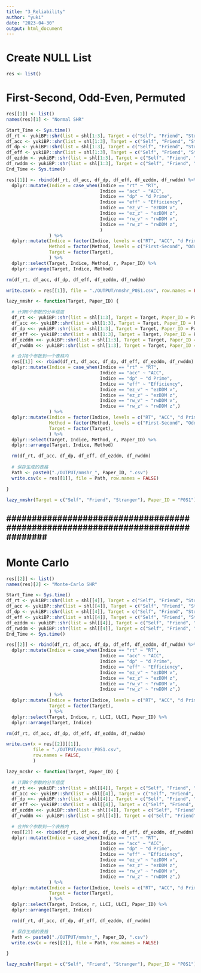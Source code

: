 ```yaml
---
title: "3_Reliability"
author: "yuki"
date: "2023-04-30"
output: html_document
---
```

# Create NULL List
```r
res <- list()
```

# First-Second, Odd-Even, Permuted
```r
res[[1]] <- list()
names(res)[1] <- "Normal SHR"
```

```r
Start_Time <- Sys.time()
df_rt <- yukiBP::shr(list = shl[1:3], Target = c("Self", "Friend", "Stranger"), Paper_ID = "P0S1", Indice = "rt", mc = FALSE, nc = 8)
df_acc <- yukiBP::shr(list = shl[1:3], Target = c("Self", "Friend", "Stranger"), Paper_ID = "P0S1", Indice = "acc", mc = FALSE, nc = 8)
df_dp <- yukiBP::shr(list = shl[1:3], Target = c("Self", "Friend", "Stranger"), Paper_ID = "P0S1", Indice = "dp", mc = FALSE, nc = 8)
df_eff <- yukiBP::shr(list = shl[1:3], Target = c("Self", "Friend", "Stranger"), Paper_ID = "P0S1", Indice = "eff", mc = FALSE, nc = 8)
df_ezddm <- yukiBP::shr(list = shl[1:3], Target = c("Self", "Friend", "Stranger"), Paper_ID = "P0S1", Indice = "ezddm", mc = FALSE, nc = 8)
df_rwddm <- yukiBP::shr(list = shl[1:3], Target = c("Self", "Friend", "Stranger"), Paper_ID = "P0S1", Indice = "rwddm", mc = FALSE, nc = 8)
End_Time <- Sys.time()
```

```r
res[[1]] <- rbind(df_rt, df_acc, df_dp, df_eff, df_ezddm, df_rwddm) %>%
  dplyr::mutate(Indice = case_when(Indice == "rt" ~ "RT",
                                   Indice == "acc" ~ "ACC",
                                   Indice == "dp" ~ "d Prime",
                                   Indice == "eff" ~ "Efficiency",
                                   Indice == "ez_v" ~ "ezDDM v",
                                   Indice == "ez_z" ~ "ezDDM z",
                                   Indice == "rw_v" ~ "rwDDM v",
                                   Indice == "rw_z" ~ "rwDDM z",
                                   )
                ) %>%
  dplyr::mutate(Indice = factor(Indice, levels = c("RT", "ACC", "d Prime", "Efficiency", "ezDDM v", "ezDDM z", "rwDDM v", "rwDDM z")),
                Method = factor(Method, levels = c("First-Second", "Odd-Even", "Permuted")),
                Target = factor(Target),
                ) %>%
  dplyr::select(Target, Indice, Method, r, Paper_ID) %>%
  dplyr::arrange(Target, Indice, Method)

rm(df_rt, df_acc, df_dp, df_eff, df_ezddm, df_rwddm)
```

```r
write.csv(x = res[[1]], file = "./OUTPUT/nmshr_P0S1.csv", row.names = FALSE)
```

```r
lazy_nmshr <- function(Target, Paper_ID) {

  # 计算8个参数的分半信度 
  df_rt <<- yukiBP::shr(list = shl[1:3], Target = Target, Paper_ID = Paper_ID, Indice = "rt", mc = FALSE, nc = 8)
  df_acc <<- yukiBP::shr(list = shl[1:3], Target = Target, Paper_ID = Paper_ID, Indice = "acc", mc = FALSE, nc = 8)
  df_dp <<- yukiBP::shr(list = shl[1:3], Target = Target, Paper_ID = Paper_ID, Indice = "dp", mc = FALSE, nc = 8)
  df_eff <<- yukiBP::shr(list = shl[1:3], Target = Target, Paper_ID = Paper_ID, Indice = "eff", mc = FALSE, nc = 8)
  df_ezddm <<- yukiBP::shr(list = shl[1:3], Target = Target, Paper_ID = Paper_ID, Indice = "ezddm", mc = FALSE, nc = 8)
  df_rwddm <<- yukiBP::shr(list = shl[1:3], Target = Target, Paper_ID = Paper_ID, Indice = "rwddm", mc = FALSE, nc = 8)

  # 合并8个参数到一个表格内
  res[[1]] <<- rbind(df_rt, df_acc, df_dp, df_eff, df_ezddm, df_rwddm) %>%
  dplyr::mutate(Indice = case_when(Indice == "rt" ~ "RT",
                                   Indice == "acc" ~ "ACC",
                                   Indice == "dp" ~ "d Prime",
                                   Indice == "eff" ~ "Efficiency",
                                   Indice == "ez_v" ~ "ezDDM v",
                                   Indice == "ez_z" ~ "ezDDM z",
                                   Indice == "rw_v" ~ "rwDDM v",
                                   Indice == "rw_z" ~ "rwDDM z",)
                ) %>%
  dplyr::mutate(Indice = factor(Indice, levels = c("RT", "ACC", "d Prime", "Efficiency", "ezDDM v", "ezDDM z", "rwDDM v", "rwDDM z")),
                Method = factor(Method, levels = c("First-Second", "Odd-Even", "Permuted")),
                Target = factor(Target),
                ) %>%
  dplyr::select(Target, Indice, Method, r, Paper_ID) %>%
  dplyr::arrange(Target, Indice, Method)

  rm(df_rt, df_acc, df_dp, df_eff, df_ezddm, df_rwddm)
  
  # 保存生成的表格
  Path <- paste0("./OUTPUT/nmshr_", Paper_ID, ".csv")
  write.csv(x = res[[1]], file = Path, row.names = FALSE)

}
```

```r
lazy_nmshr(Target = c("Self", "Friend", "Stranger"), Paper_ID = "P0S1")
```


################################################################################
--------------------------------------------------------------------------------
################################################################################


# Monte Carlo
```r
res[[2]] <- list()
names(res)[2] <- "Monte-Carlo SHR"
```

```r
Start_Time <- Sys.time()
df_rt <- yukiBP::shr(list = shl[[4]], Target = c("Self", "Friend", "Stranger"), Paper_ID = "P0S1", Indice = "rt", mc = TRUE, nc = 16)
df_acc <- yukiBP::shr(list = shl[[4]], Target = c("Self", "Friend", "Stranger"), Paper_ID = "P0S1", Indice = "acc", mc = TRUE, nc = 16)
df_dp <- yukiBP::shr(list = shl[[4]], Target = c("Self", "Friend", "Stranger"), Paper_ID = "P0S1", Indice = "dp", mc = TRUE, nc = 16)
df_eff <- yukiBP::shr(list = shl[[4]], Target = c("Self", "Friend", "Stranger"), Paper_ID = "P0S1", Indice = "eff", mc = TRUE, nc = 16)
df_ezddm <- yukiBP::shr(list = shl[[4]], Target = c("Self", "Friend", "Stranger"), Paper_ID = "P0S1", Indice = "ezddm", mc = TRUE, nc = 16)
df_rwddm <- yukiBP::shr(list = shl[[4]], Target = c("Self", "Friend", "Stranger"), Paper_ID = "P0S1", Indice = "rwddm", mc = TRUE, nc = 16)
End_Time <- Sys.time()
```

```r
res[[2]] <- rbind(df_rt, df_acc, df_dp, df_eff, df_ezddm, df_rwddm) %>%
  dplyr::mutate(Indice = case_when(Indice == "rt" ~ "RT",
                                   Indice == "acc" ~ "ACC",
                                   Indice == "dp" ~ "d Prime",
                                   Indice == "eff" ~ "Efficiency",
                                   Indice == "ez_v" ~ "ezDDM v",
                                   Indice == "ez_z" ~ "ezDDM z",
                                   Indice == "rw_v" ~ "rwDDM v",
                                   Indice == "rw_z" ~ "rwDDM z",)
                ) %>%
  dplyr::mutate(Indice = factor(Indice, levels = c("RT", "ACC", "d Prime", "Efficiency", "ezDDM v", "ezDDM z", "rwDDM v", "rwDDM z")),
                Target = factor(Target),
                ) %>%
  dplyr::select(Target, Indice, r, LLCI, ULCI, Paper_ID) %>%
  dplyr::arrange(Target, Indice)

rm(df_rt, df_acc, df_dp, df_eff, df_ezddm, df_rwddm)
```

```r
write.csv(x = res[[2]][[1]],
          file = "./OUTPUT/mcshr_P0S1.csv",
          row.names = FALSE,
          )
```

```r
lazy_mcshr <- function(Target, Paper_ID) {

  # 计算8个参数的分半信度 
  df_rt <<- yukiBP::shr(list = shl[[4]], Target = c("Self", "Friend", "Stranger"), Paper_ID = "P0S1", Indice = "rt", mc = TRUE, nc = 16)
  df_acc <<- yukiBP::shr(list = shl[[4]], Target = c("Self", "Friend", "Stranger"), Paper_ID = "P0S1", Indice = "acc", mc = TRUE, nc = 16)
  df_dp <<- yukiBP::shr(list = shl[[4]], Target = c("Self", "Friend", "Stranger"), Paper_ID = "P0S1", Indice = "dp", mc = TRUE, nc = 16)
  df_eff <<- yukiBP::shr(list = shl[[4]], Target = c("Self", "Friend", "Stranger"), Paper_ID = "P0S1", Indice = "eff", mc = TRUE, nc = 16)
  df_ezddm <<- yukiBP::shr(list = shl[[4]], Target = c("Self", "Friend", "Stranger"), Paper_ID = "P0S1", Indice = "ezddm", mc = TRUE, nc = 16)
  df_rwddm <<- yukiBP::shr(list = shl[[4]], Target = c("Self", "Friend", "Stranger"), Paper_ID = "P0S1", Indice = "rwddm", mc = TRUE, nc = 16)

  # 合并8个参数到一个表格内
  res[[2]] <<- rbind(df_rt, df_acc, df_dp, df_eff, df_ezddm, df_rwddm) %>%
  dplyr::mutate(Indice = case_when(Indice == "rt" ~ "RT",
                                   Indice == "acc" ~ "ACC",
                                   Indice == "dp" ~ "d Prime",
                                   Indice == "eff" ~ "Efficiency",
                                   Indice == "ez_v" ~ "ezDDM v",
                                   Indice == "ez_z" ~ "ezDDM z",
                                   Indice == "rw_v" ~ "rwDDM v",
                                   Indice == "rw_z" ~ "rwDDM z",)
                ) %>%
  dplyr::mutate(Indice = factor(Indice, levels = c("RT", "ACC", "d Prime", "Efficiency", "ezDDM v", "ezDDM z", "rwDDM v", "rwDDM z")),
                Target = factor(Target),
                ) %>%
  dplyr::select(Target, Indice, r, LLCI, ULCI, Paper_ID) %>%
  dplyr::arrange(Target, Indice)

  rm(df_rt, df_acc, df_dp, df_eff, df_ezddm, df_rwddm)

  # 保存生成的表格
  Path <- paste0("./OUTPUT/nmshr_", Paper_ID, ".csv")
  write.csv(x = res[[2]], file = Path, row.names = FALSE)

}
```

```r
lazy_mcshr(Target = c("Self", "Friend", "Stranger"), Paper_ID = "P0S1")
```
